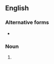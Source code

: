 ==English==

===Alternative forms===
* {{l|en|conundra}} {{qualifier|less common}}

===Noun===
{{head|en|noun form}}

# {{plural of|en|conundrum}}